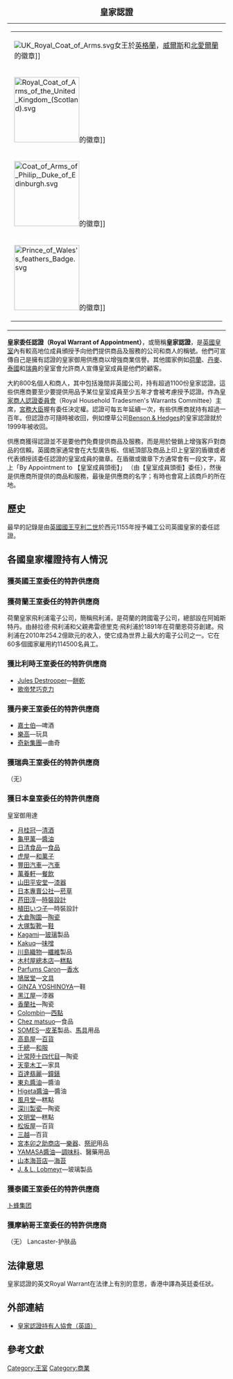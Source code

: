 {{multiple issues|
{{copyedit|time=2014-10-16T17:12:50+00:00}}
{{expand|time=2014-10-16T17:12:50+00:00}}
{{refimprove|time=2014-10-16T17:12:50+00:00}}
}}
{{noteTA
|G1=PoliticiansUK
|G2=UK Places
|G3=People
|G4=Country
|1=zh-hk:菲臘親王;zh-cn:菲利普親王;zh-tw:菲利普親王;
}}
{| border=1 align=right cellpadding=4 cellspacing=0 width=220 style="margin: 0 0 1em 1em; background: #f9f9f9; border: 1px #aaaaaa solid; border-collapse: collapse; font-size: 95%;"
|+<big>'''皇家認證'''
| align="center" colspan="2"|
{| border=0 cellpadding=2 cellspacing=0 style="background:#f9f9f9; text-align:left;"
| [[File:UK_Royal_Coat_of_Arms.svg|thumb]]女王於[[英格蘭|英格蘭]]，[[威爾斯|威爾斯]]和[[北愛爾蘭|北愛爾蘭]]的徽章]]
|-
| [[File:Royal_Coat_of_Arms_of_the_United_Kingdom_(Scotland).svg|150px]]的徽章]]
|-
| [[File:Coat_of_Arms_of_Philip,_Duke_of_Edinburgh.svg|150px]]的徽章]]
|-
| [[File:Prince_of_Wales's_feathers_Badge.svg|150px]]的徽章]]
|}
|}

'''皇家委任認證（Royal Warrant of Appointment）'''，或簡稱'''皇家認證'''，是[[英國皇室|英國皇室]]內有較高地位成員頒授予向他們提供商品及服務的公司和商人的稱號。他們可宣傳自己是擁有認證的皇家御用供應商以增強商業信譽。其他國家例如[[荷蘭|荷蘭]]、[[丹麥|丹麥]]、[[泰國|泰國]]和[[瑞典|瑞典]]的皇室會允許商人宣傳皇室成員是他們的顧客。

大約800名個人和商人，其中包括幾間非英國公司，持有超過1100份皇家認證。這些供應商要至少要提供用品予某位皇室成員至少五年才會被考慮授予認證。作為[[皇家商人認證委員會|皇家商人認證委員會]]（Royal Household Tradesmen's Warrants Committee）主席，[[宮務大臣|宮務大臣]]握有委任決定權。認證可每五年延續一次，有些供應商就持有超過一百年。但認證亦可隨時被收回，例如煙草公司[[Benson_&_Hedges|Benson & Hedges]]的皇家認證就於1999年被收回。

供應商獲得認證並不是要他們免費提供商品及服務，而是用於營銷上增強客戶對商品的信賴。英國商家通常會在大型廣告板、信紙頂部及商品上印上皇室的盾徽或者代表頒授該委任認證的皇室成員的徽章。在盾徽或徽章下方通常會有一段文字，寫上「By Appointment to 【皇室成員頭銜】」 （由【皇室成員頭銜】委任），然後是供應商所提供的商品和服務，最後是供應商的名字；有時也會寫上該商戶的所在地。
== 歷史 ==
最早的記錄是由[[英國國王|英國國王]][[亨利二世_(英格蘭)|亨利二世]]於西元1155年授予織工公司英國皇家的委任認證。
==各國皇家權證持有人情況==
=== 獲英國王室委任的特許供應商 ===
{{see|分類:英國皇家御用企業}}

=== 獲荷蘭王室委任的特許供應商 ===
荷蘭皇家飛利浦電子公司，簡稱飛利浦，是荷蘭的跨國電子公司，總部設在阿姆斯特丹。由赫拉德·飛利浦和父親弗雷德里克·飛利浦於1891年在荷蘭恩荷芬創建。飛利浦在2010年254.2億歐元的收入，使它成為世界上最大的電子公司之一。它在60多個國家雇用約114500名員工。

===獲比利時王室委任的特許供應商===
*[[Jules_Destrooper|Jules Destrooper]]—[[餅乾|餅乾]]
*[[歌帝梵巧克力|歌帝梵巧克力]]

=== 獲丹麥王室委任的特許供應商 ===
* [[嘉士伯|嘉士伯]]—啤酒
* [[樂高|樂高]]—玩具
* [[奇新集團|奇新集團]]—曲奇

===獲瑞典王室委任的特許供應商===
（无）
=== 獲日本皇室委任的特許供應商 ===
皇室御用達
*[[月桂冠|月桂冠]]—[[清酒|清酒]]
*[[龜甲萬|龜甲萬]]—[[醬油|醬油]]
*[[日清食品|日清食品]]—[[食品|食品]]
*[[虎屋|虎屋]]—[[和菓子|和菓子]]
*[[豐田汽車|豐田汽車]]—[[汽車|汽車]]
*[[萬養軒|萬養軒]]—[[餐飲|餐飲]]
*[[山田平安堂|山田平安堂]]—[[漆器|漆器]]
*[[日本專賣公社|日本專賣公社]]—[[菸草|菸草]]
*[[芦田淳|芦田淳]]—[[時裝設計|時裝設計]]
*[[植田いつ子|植田いつ子]]—時裝設計
*[[大倉陶園|大倉陶園]]—[[陶瓷|陶瓷]]
*[[大塚製靴|大塚製靴]]—[[鞋|鞋]]
*[[Kagami|Kagami]]—[[玻璃|玻璃]]製品
*[[Kakuq|Kakuq]]—[[味噌|味噌]]
*[[川島織物|川島織物]]—[[纖維|纖維]]製品
*[[木村屋總本店|木村屋總本店]]—[[糕點|糕點]]
*[[Parfums_Caron|Parfums Caron]]—[[香水|香水]]
*[[鳩居堂|鳩居堂]]—[[文具|文具]]
*[[GINZA_YOSHINOYA|GINZA YOSHINOYA]]—鞋
*[[黑江屋|黑江屋]]—漆器
*[[香蘭社|香蘭社]]—陶瓷
*[[Colombin|Colombin]]—[[西點|西點]]
*[[Chez_matsuo|Chez matsuo]]—食品
*[[SOMES|SOMES]]—[[皮革|皮革]]製品、[[馬具|馬具]]用品
*[[高島屋|高島屋]]—[[百貨|百貨]]
*[[千總|千總]]—[[和服|和服]]
*[[辻常陸十四代目|辻常陸十四代目]]—陶瓷
*[[天童木工|天童木工]]—家具
*[[百達翡麗|百達翡麗]]—[[鐘錶|鐘錶]]
*[[東丸醬油|東丸醬油]]—醬油
*[[Higeta醬油|Higeta醬油]]—醬油 
*[[風月堂|風月堂]]—糕點
*[[深川製瓷|深川製瓷]]—陶瓷
*[[文明堂|文明堂]]—糕點
*[[松坂屋|松坂屋]]—百貨
*[[三越百貨|三越]]—百貨
*[[宮本卯之助商店|宮本卯之助商店]]—[[樂器|樂器]]、[[祭祀|祭祀]]用品
*[[YAMASA醬油|YAMASA醬油]]—[[調味料|調味料]]、醫藥用品
*[[山本海苔店|山本海苔店]]—[[海苔|海苔]]
*[[J._&_L._Lobmeyr|J. & L. Lobmeyr]]—玻璃製品

===獲泰國王室委任的特許供應商===
[[卜蜂集团|卜蜂集团]]

=== 獲摩納哥王室委任的特許供應商 ===
（无）
Lancaster-护肤品

== 法律意思 ==
皇家認證的英文Royal Warrant在法律上有別的意思，香港中譯為英廷委任狀。

== 外部連結 ==
{{Commonscat|Royal Warrant holders}}
* [http://www.royalwarrant.org/ 皇家認證持有人協會（英語）] {{Wayback|url=http://www.royalwarrant.org/ |date=20070616224035 }}

== 參考文獻 ==

{{reflist}}

[[Category:王室|Category:王室]]
[[Category:商業|Category:商業]]